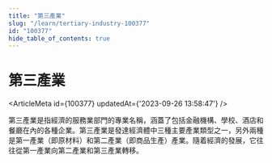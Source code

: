 ```yaml
---
title: "第三產業"
slug: "/learn/tertiary-industry-100377"
id: "100377"
hide_table_of_contents: true
---
```



# 第三產業

<ArticleMeta id={100377} updatedAt={'2023-09-26 13:58:47'} />
<div className='border-solid border-b border-t-0 my-4 border-[var(--ifm-color-gray-300)]' />

第三產業是指經濟的服務業部門的專業名稱，涵蓋了包括金融機構、學校、酒店和餐廳在內的各種企業。第三產業是發達經濟體中三種主要產業類型之一，另外兩種是第一產業（即原材料）和第二產業（即商品生產）產業。隨着經濟的發展，它往往從第一產業向第二產業和第三產業轉移。
